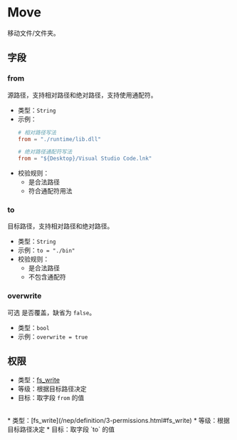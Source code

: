 # Move

[//]: # (This file is automatically generated by script, do not modify it.)

 
移动文件/文件夹。 

## 字段
### from
源路径，支持相对路径和绝对路径，支持使用通配符。
* 类型：`String`  
* 示例：
  ```toml
  # 相对路径写法
  from = "./runtime/lib.dll"
  
  # 绝对路径通配符写法
  from = "${Desktop}/Visual Studio Code.lnk"
  ``` 
* 校验规则：
  * 是合法路径
  * 符合通配符用法
### to
目标路径，支持相对路径和绝对路径。
* 类型：`String`  
* 示例：`to = "./bin"` 
* 校验规则：
  * 是合法路径
  * 不包含通配符
### overwrite
<Tag>可选</Tag> 是否覆盖，缺省为 `false`。
* 类型：`bool`  
* 示例：`overwrite = true`  
## 权限
* 类型：[fs_write](/nep/definition/3-permissions.html#fs_write)
* 等级：根据目标路径决定
* 目标：取字段 `from` 的值
<br/>
* 类型：[fs_write](/nep/definition/3-permissions.html#fs_write)
* 等级：根据目标路径决定
* 目标：取字段 `to` 的值